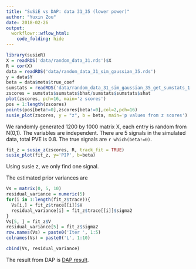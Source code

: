 ```yaml
---
title: "SuSiE vs DAP: data 31_35 (lower power)"
author: "Yuxin Zou"
date: 2018-02-26
output: 
  workflowr::wflow_html:
    code_folding: hide
---
```



```r
library(susieR)
X = readRDS('data/random_data_31.rds')$X
R = cor(X)
data = readRDS('data/random_data_31_sim_gaussian_35.rds')
y = data$Y
beta = data$meta$true_coef
sumstats = readRDS('data/random_data_31_sim_gaussian_35_get_sumstats_1.rds')
zscores = sumstats$sumstats$bhat/sumstats$sumstats$shat
plot(zscores, pch=16, main='z scores')
pos = 1:length(zscores)
points(pos[beta!=0],zscores[beta!=0],col=2,pch=16)
susie_plot(zscores, y = "z", b = beta, main='p values from z scores')
```

We randomly generated 1200 by 1000 matrix X, each entry is random from N(0,1). The variables are independent. There are 5 signals in the simulated data, total PVE is 0.8. The true signals are `r which(beta!=0)`. 

```r
fit_z = susie_z(zscores, R, track_fit = TRUE)
susie_plot(fit_z, y='PIP', b=beta)
```

Using susie z, we only find one signal.

The estimated prior variances are
```r
Vs = matrix(0, 5, 10)
residual_variance = numeric(5)
for(i in 1:length(fit_z$trace)){
  Vs[i,] = fit_z$trace[[i]]$V
  residual_variance[i] = fit_z$trace[[i]]$sigma2
}
Vs[5, ] = fit_z$V
residual_variance[5] = fit_z$sigma2
row.names(Vs) = paste0('Iter ', 1:5)
colnames(Vs) = paste0('L', 1:10)

cbind(Vs, residual_variance)
```

The result from DAP is [DAP result](random_data_31_sim_gaussian_35_get_sumstats_1_dap_z_1_plot_dap_1.plot_file.pdf).
